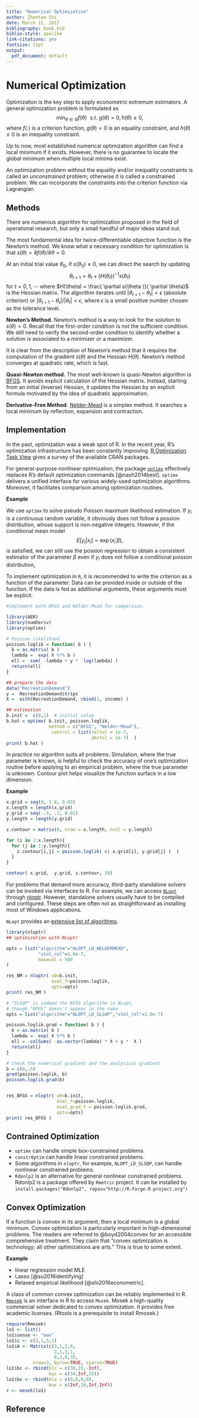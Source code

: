 ```yaml
---
title: "Numerical Optimization"
author: Zhentao Shi
date: March 11, 2017
bibliography: book.bib
biblio-style: apalike
link-citations: yes
fontsize: 11pt
output:
  pdf_document: default
---
```


# Numerical Optimization

Optimization is the key step to apply econometric extremum estimators.
A general optimization problem is formulated as
$$\min_{\theta \in \Theta } f(\theta) \,\, \mbox{ s.t. }  g(\theta) = 0, h(\theta) \leq 0,$$
where $f(\cdot)$ is a criterion function, $g(\theta) = 0$ is an equality constraint,
and $h(\theta)\leq 0$ is an inequality constraint.

Up to now, most established numerical optimization algorithm can find a local minimum if it exists.
However, there is no guarantee to locate the global minimum when multiple local minima exist.

An optimization problem without the equality and/or inequality constraints is called
an *unconstrained* problem; otherwise it is called a constrained problem.
We can incorporate the constraints into the criterion function via Lagrangian.

## Methods

There are numerous algorithm for optimization proposed in the field of operational research,
but only a small handful of major ideas stand out.

The most fundamental idea for twice-differentiable objective function is the Newton's method.
We know what a necessary condition for optimization is that
$s(\theta) = \partial f(\theta) / \partial \theta = 0$.

At an initial trial value $\theta_0$, if $s(\theta_0) \neq 0$, we can direct the search by updating
$$
\theta_{t+1} = \theta_{t} +  \left( H(\theta_t)  \right)^{-1}  s(\theta_t)
$$
for $t=0,1,\cdots$ where
$H(\theta) = \frac{ \partial s(\theta )}{ \partial \theta}$
is the Hessian matrix.
The algorithm iterates
until $|\theta_{t+1} -\theta_{t}| < \epsilon$ (absolute criterion) or
$|\theta_{t+1} -\theta_{t}|/|\theta_{t}| < \epsilon$, where $\epsilon$ is a small positive number chosen as the tolerance level.



**Newton's Method.** Newton's method is a way to look for the solution to
$s(\theta) = 0$. Recall that the first-order condition is not the sufficient
condition. We still need to verify the second-order condition to identify
whether a solution is associated to a minimizer or a maximizer.

It is clear from the description of Newton's method that it requires the
computation of the gradient $s(\theta)$ and the Hessian $H(\theta)$.
Newton's method converges at quadratic rate, which is fast.

**Quasi-Newton method.** The most well-known is quasi-Newton algorithm is  [BFGS](http://en.wikipedia.org/wiki/Broyden%E2%80%93Fletcher%E2%80%93Goldfarb%E2%80%93Shanno_algorithm).
It avoids explicit calculation of the Hessian matrix. Instead, starting from an initial (inverse)
Hessian, it updates the Hessian by an explicit formula motivated by the idea of quadratic approximation.

**Derivative-Free Method.** [Nelder-Mead](http://en.wikipedia.org/wiki/Nelder%E2%80%93Mead_method)
is a simplex method. It searches a local minimum by reflection, expansion and contraction.

## Implementation

In the past, optimization was a weak spot of R. In the recent year, R's optimization infrastructure has been constantly improving. [R Optimization Task View](http://cran.r-project.org/web/views/Optimization.html) gives a survey of the available CRAN packages.

For general-purpose nonlinear optimization, the package [`optimx`](http://cran.r-project.org/web/packages/optimx/index.html) effectively replaces R's default optimization commands [@nash2014best]. `optimx` delivers a unified interface for various widely-used optimization algorithms. Moreover, it facilitates comparison among optimization routines.

**Example**

We use `optimx` to solve pseudo Poisson maximum likelihood estimation.
If $y_i$ is a continuous random variable, it obviously does not follow a possion distribution, whose support is non-negative integers. However, if the conditional mean model
$$E[y_i | x_i] = \exp( x_i' \beta),$$
is satisfied, we can still use the possion regression to obtain a consistent estimator of the parameter $\beta$ even if $y_i$ does not follow a conditional poisson distribution,

To implement optimization in `R`, it is recommended to write the criterion as a function of the parameter. Data can be provided inside or outside of the function. If the data is fed as additional arguments, these arguments must be explicit.

```r
#implement both BFGS and Nelder-Mead for comparison.

library(AER)
library(numDeriv)
library(optimx)

# Poisson likelihood
poisson.loglik = function( b ) {
  b = as.matrix( b )
  lambda =  exp( X %*% b )
  ell = -sum( -lambda + y *  log(lambda) )
  return(ell)
}

## prepare the data
data("RecreationDemand")
y =  RecreationDemand$trips
X =  with(RecreationDemand, cbind(1, income) )

## estimation
b.init =  c(0,1)  # initial value
b.hat = optimx( b.init, poisson.loglik, 
                method = c("BFGS", "Nelder-Mead"),
                 control = list(reltol = 1e-7, 
                                abstol = 1e-7)  )
print( b.hat )
```



In practice no algorithm suits all problems. Simulation, where the true parameter is known,  is helpful to check the accuracy of one's optimization routine before applying to an empirical problem, where the true parameter is unknown.
Contour plot helps visualize the function surface in a low dimension.

**Example**

```r
x.grid = seq(0, 1.8, 0.02)
x.length = length(x.grid)
y.grid = seq(-.5, .2, 0.01)
y.length = length(y.grid)

z.contour = matrix(0, nrow = x.length, ncol = y.length)

for (i in 1:x.length){
  for (j in 1:y.length){
    z.contour[i,j] = poisson.loglik( c( x.grid[i], y.grid[j] )  )
  }
}

contour( x.grid,  y.grid, z.contour, 20)
```

For problems that demand more accuracy,  third-party standalone solvers can be invoked via interfaces to R.
For example, we can access [`NLopt`](http://ab-initio.mit.edu/wiki/index.php/NLopt_Installation) through [nloptr](http://cran.r-project.org/web/packages/nloptr/index.html).
However, standalone solvers usually have to be compiled and configured.
These steps are often not as straightforward as installing most of Windows applications.

`NLopt` provides an [extensive list of algorithms](http://ab-initio.mit.edu/wiki/index.php/NLopt_Algorithms#SLSQP).

```r
library(nloptr)
## optimization with NLoptr

opts = list("algorithm"="NLOPT_LN_NELDERMEAD",
            "xtol_rel"=1.0e-7,
            maxeval = 500
)

res_NM = nloptr( x0=b.init,
                 eval_f=poisson.loglik,
                 opts=opts)
print( res_NM )

# "SLSQP" is indeed the BFGS algorithm in NLopt, 
# though "BFGS" doesn't appear in the name
opts = list("algorithm"="NLOPT_LD_SLSQP","xtol_rel"=1.0e-7)

poisson.loglik.grad = function( b ) {
  b = as.matrix( b )
  lambda =  exp( X %*% b )
  ell = -colSums( -as.vector(lambda) * X + y *  X )
  return(ell)
}

# check the numerical gradient and the analytical gradient
b = c(0,.5)
grad(poisson.loglik, b)
poisson.loglik.grad(b)


res_BFGS = nloptr( x0=b.init,
                   eval_f=poisson.loglik,
                   eval_grad_f = poisson.loglik.grad,
                   opts=opts)
print( res_BFGS )
```

## Contrained Optimization

* `optimx` can handle simple box-constrained problems.
* `constrOptim` can handle linear constrained problems.
* Some algorithms in `nloptr`, for example, `NLOPT_LD_SLSQP`, can handle nonlinear constrained problems.
* `Rdonlp2` is an alternative for general nonlinear constrained problems. Rdonlp2 is a package offered by `Rmetric` project. It can be installed by `install.packages("Rdonlp2", repos="http://R-Forge.R-project.org")`

## Convex Optimization

If a function is convex in its argument, then a local minimum is a global minimum. Convex optimization is particularly important in high-dimensional problems. The readers are
referred to @boyd2004convex for an accessible comprehensive treatment. They claim that 
"convex optimization is technology; all other optimizations are arts." This is true to some extent.


**Example**

* linear regression model MLE
* Lasso [@su2016identifying]
* Relaxed empirical likelihood [@shi2016econometric].

A class of common convex optimization can be reliably implemented in R. 
[`Rmosek`](http://rmosek.r-forge.r-project.org/) is an interface in R to access `Mosek`. 
Mosek a high-quality commercial solver dedicated to convex optimization. 
It provides free academic licenses. (Rtools is a prerequisite to install Rmosek.)

```r
require(Rmosek)
lo1 <- list()
lo1$sense <- "max"
lo1$c <- c(3,1,5,1)
lo1$A <- Matrix(c(3,1,2,0,
                  2,1,3,1,
                  0,2,0,3), 
          nrow=3, byrow=TRUE, sparse=TRUE)
lo1$bc <- rbind(blc = c(30,15,-Inf),
                buc = c(30,Inf,25))
lo1$bx <- rbind(blx = c(0,0,0,0),
                bux = c(Inf,10,Inf,Inf))
r <- mosek(lo1)
```


## Reference